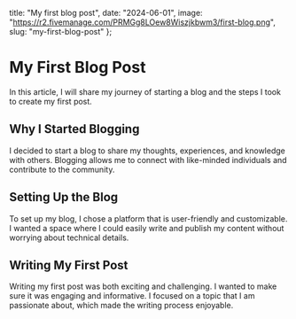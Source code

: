   title: "My first blog post",
  date: "2024-06-01",
  image: "https://r2.fivemanage.com/PRMGg8LOew8Wiszjkbwm3/first-blog.png",
  slug: "my-first-blog-post"
};

# My First Blog Post

In this article, I will share my journey of starting a blog and the steps I took to create my first post.

## Why I Started Blogging

I decided to start a blog to share my thoughts, experiences, and knowledge with others. Blogging allows me to connect with like-minded individuals and contribute to the community.

## Setting Up the Blog

To set up my blog, I chose a platform that is user-friendly and customizable. I wanted a space where I could easily write and publish my content without worrying about technical details.

## Writing My First Post

Writing my first post was both exciting and challenging. I wanted to make sure it was engaging and informative. I focused on a topic that I am passionate about, which made the writing process enjoyable.